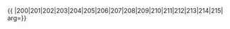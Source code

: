 {{ {{{1|PRC admin/showlist}}}
|200|201|202|203|204|205|206|207|208|209|210|211|212|213|214|215|
arg={{{arg|}}}}}